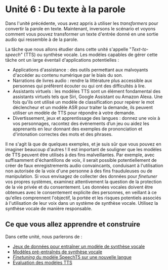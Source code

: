 # Unité 6 : Du texte à la parole

Dans l'unité précédente, vous avez appris à utiliser les *transformers* pour convertir la parole en texte. Maintenant, inversons le scénario et voyons comment vous pouvez transformer un texte d'entrée donné en une sortie audio qui ressemble à de la parole.

La tâche que nous allons étudier dans cette unité s'appelle "*Text-to-speech*" (TTS) ou synthèse vocale. Les modèles capables de gérer cette tâche ont un large éventail d'applications potentielles : 

* Applications d'assistance : des outils permettant aux malvoyants d'accéder au contenu numérique par le biais du son.
* Narrations de livres audio : rendre la littérature plus accessible aux personnes qui préfèrent écouter ou qui ont des difficultés à lire.
* Assistants virtuels : les modèles TTS sont un élément fondamental des assistants virtuels tels que Siri, Google Assistant ou Amazon Alexa. Une fois qu'ils ont utilisé un modèle de classification pour repérer le mot déclencheur et un modèle ASR pour traiter la demande, ils peuvent utiliser un modèle de TTS pour répondre à votre demande.
* Divertissement, jeux et apprentissage des langues : donnez une voix à vos personnages, racontez des événements d’un jeu ou aidez les apprenants en leur donnant des exemples de prononciation et d'intonation correctes des mots et des phrases.

Il ne s'agit là que de quelques exemples, et je suis sûr que vous pouvez en imaginer beaucoup d'autres ! Il est important de souligner que les modèles de TTS peuvent être utilisés à des fins malveillantes.
Par exemple, avec suffisamment d'échantillons de voix, il serait possible potentiellement de créer de faux enregistrements audio convaincants, conduisant à l'utilisation non autorisée de la voix d'une personne à des fins frauduleuses ou de manipulation. 
Si vous envisagez de collecter des données pour *finetuner* vos propres systèmes, examinez attentivement la question de la protection de la vie privée et du consentement.
Les données vocales doivent être obtenues avec le consentement explicite des personnes, en veillant à ce qu'elles comprennent l'objectif, la portée et les risques potentiels associés à l'utilisation de leur voix dans un système de synthèse vocale. Utilisez la synthèse vocale de manière responsable.

## Ce que vous allez apprendre et construire

Dans cette unité, nous parlerons de : 

* [Jeux de données pour entraîner un modèle de synthèse vocale](tts_datasets)
* [Modèles pré-entraînés de synthèse vocale](pre-trained_models)
* [*Finetuning* du modèle SpeechT5 sur une nouvelle langue](fine-tuning)
* [Evaluation des modèles TTS](evaluation)